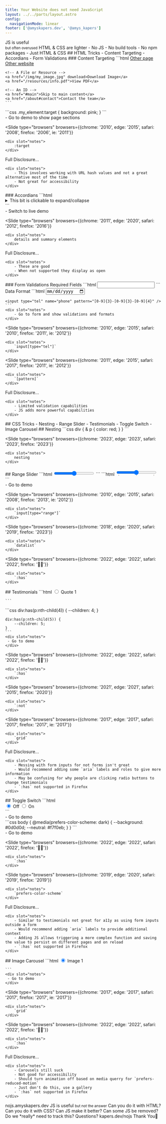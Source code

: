 ```yaml
---
title: Your Website does not need JavaScript
layout: ../../parts/layout.astro
config: 
  navigationMode: linear
footer: ['@amyskapers.dev', '@amys_kapers']
---
```


<Background />

<Slide type="figure" image={NoJS} caption={frontmatter.title} />

<Slide type="background" image={AmyRem} />

<Slide>
	JS is useful<br/> <small class="fragment">but often overused</small>
</Slide>

<Slide>
	HTML & CSS are lighter
</Slide>

<Slide styles="list">
	- No JS
	- No build tools
	- No npm packages
	- Just HTML & CSS
</Slide>

<Slide>
	## HTML Tricks
</Slide>

<Slide styles="list">
	- Content Targeting
	- Accordians
	- Form Validations
</Slide>

<Slide>
	### Content Targeting
</Slide>

<Slide type="code" size="small">
	```html
	<!-- Links to another page or website -->
	<a href="/about">Other page</a>
	<a href="https://google.com">Other website</a>

	<!-- A File or Resource -->
	<a href="/img/my_image.jpg" download>Download Image</a>
	<a href="/resources/info.pdf">View PDF</a>

	<!-- An ID -->
	<a href="#main">Skip to main content</a>
	<a href="/about#contact">Contact the team</a>
	```
</Slide>

<Slide type="code" size="small">
	```css
	.my_element:target {
		background: pink;
	}
	```
	<div slot="notes">
		- Go to demo to show page sections
	</div>
</Slide>

<Slide 
	type="browsers"
	browsers={{chrome: '2010', edge: '2015', safari: '2008', firefox: '2006', ie: '2011'}}
>
	<div slot="notes">
		:target
	</div>
</Slide>

<Slide>
	Full Disclosure...

	<div slot="notes">
		- This involves working with URL hash values and not a great alternative most of the time
		- Not great for accessibility
	</div>
</Slide>

<Slide>
	### Accordians
</Slide>

<Slide type="code" size="small">
	```html
	<details>
		<summary>This bit is clickable to expand/collapse</summary>
		<p>This content is hidden but can then be expanded or re-collapsed.</p>
	</details>
	```
	<div slot="notes">
		- Switch to live demo
	</div>
</Slide>

<Slide 
	type="browsers"
	browsers={{chrome: '2011', edge: '2020', safari: '2012', firefox: '2016'}}
>
	<div slot="notes">
		details and summary elements
	</div>
</Slide>

<Slide>
	Full Disclosure...

	<div slot="notes">
		- These are good
		- When not supported they display as open
	</div>
</Slide>

<Slide>
	### Form Validations
</Slide>

<Slide styles="list">
	Required Fields
</Slide>

<Slide type="code" side="medium">
	```html
	<input name="email" required />
	``` 
</Slide>

<Slide>
	Data Format
</Slide>

<Slide type="code" size="medium">
	```html
	<input type="date" name="due_date">

	<input type="tel" name="phone" pattern="[0-9]{3}-[0-9]{3}-[0-9]{4}" />
	```
	<div slot="notes">
		- Go to form and show validations and formats
	</div>
</Slide>

<Slide 
	type="browsers"
	browsers={{chrome: '2010', edge: '2015', safari: '2010', firefox: '2011', ie: '2012'}}
>
	<div slot="notes">
		`input[type="tel"]`
	</div>
</Slide>

<Slide 
	type="browsers"
	browsers={{chrome: '2011', edge: '2015', safari: '2017', firefox: '2011', ie: '2012'}}
>
	<div slot="notes">
		`[pattern]`
	</div>
</Slide>

<Slide>
	Full Disclosure...

	<div slot="notes">
		- Limited validation capabilities
		- JS adds more powerful capabilities
	</div>
</Slide>

<Slide>
	## CSS Tricks
</Slide>

<Slide styles="list">
	- Nesting
	- Range Slider
	- Testimonials
	- Toggle Switch
	- Image Carousel
</Slide>

<Slide>
	## Nesting
</Slide>

<Slide type="code" size="small">
	```css
	div {
		& p {
			color: red;
		}
	}
	```
</Slide>

<Slide 
	type="browsers" 
	browsers={{chrome: '2023', edge: '2023', safari: '2023', firefox: '2023'}}
>
	<div slot="notes">
		nesting
	</div>
</Slide>


<Slide>
	## Range Slider
</Slide>

<Slide type="code" size="small">
	```html
	<input type="range" min="0" max="10" />
	```
</Slide>

<Slide type="code" size="small">
	```html
	<input type="range" min="0" max="10" list="options" />
	<datalist id="options">
		<option value="0">Not good</option>
		<option value="5">🤷‍♀️</option>
		<option value="10">Stupendous</option>
	</datalist>
	```
	<div slot="notes">
	 - Go to demo
	</div>
</Slide>

<Slide 
	type="browsers"
	browsers={{chrome: '2010', edge: '2015', safari: '2008', firefox: '2013', ie: '2012'}}
>
	<div slot="notes">
		`input[type="range"]`
	</div>
</Slide>

<Slide 
	type="browsers"
	browsers={{chrome: '2018', edge: '2020', safari: '2019', firefox: '2023'}}
>
	<div slot="notes">
		`datalist`
	</div>
</Slide>

<Slide 
	type="browsers"
	browsers={{chrome: '2022', edge: '2022', safari: '2022', firefox: '🙅‍♀️'}}
>
	<div slot="notes">
		`:has`
	</div>
</Slide>

<Slide>
	## Testimonials
</Slide>

<Slide type="code" size="small">
	```html
	<input type="radio" id="t_1" name="testimonials" />
	<label for="t_1">Quote 1</label>
	<blockquote>
		<!-- Quote here -->
	</blockquote>
	
	```
</Slide>

<Slide type="code" size="small">
	```css
	div:has(p:nth-child(4)) {
		--children: 4;
	}

	div:has(p:nth-child(5)) {
		--children: 5;
	}
	```
	<div slot="notes">
	 - Go to demo
	</div>
</Slide>

<Slide 
	type="browsers"
	browsers={{chrome: '2022', edge: '2022', safari: '2022', firefox: '🙅‍♀️'}}
>
	<div slot="notes">
		`:has`
	</div>
</Slide>

<Slide 
	type="browsers"
	browsers={{chrome: '2021', edge: '2021', safari: '2015', firefox: '2020'}}
>
	<div slot="notes">
		`:not`
	</div>
</Slide>

<Slide 
	type="browsers"
	browsers={{chrome: '2017', edge: '2017', safari: '2017', firefox: '2017', ie: '2017'}}
>
	<div slot="notes">
		`grid`
	</div>
</Slide>

<Slide>
	Full Disclosure...

	<div slot="notes">
		- Messing with form inputs for not forms isn't great
		- Would recommend adding some `aria` labels and roles to give more information
		- May be confusing for why people are clicking radio buttons to change testimonials
		- `:has` not supported in Firefox
	</div>
</Slide>

<Slide>
	## Toggle Switch
</Slide>

<Slide type="code" size="small">
	```html
	<div class="toggle">
		<input id="off" type="radio" name="switch" value="off" checked />
		<label for="off">Off</label>
		<input id="on" type="radio" name="switch" value="on" />
		<label for="on">On</label>
		<span class="switch"></span>
	</div>
	```
	<div slot="notes">
	 - Go to demo
	</div>
</Slide>

<Slide type="code" size="small">
	```css
	body {
		@media(prefers-color-scheme: dark) {
			--background: #0d0d0d;
			--neutral: #f7f0eb;
		}
	}
	```
	<div slot="notes">
	 - Go to demo
	</div>
</Slide>

<Slide 
	type="browsers"
	browsers={{chrome: '2022', edge: '2022', safari: '2022', firefox: '🙅‍♀️'}}
>
	<div slot="notes">
		`:has`
	</div>
</Slide>

<Slide 
	type="browsers"
	browsers={{chrome: '2019', edge: '2020', safari: '2019', firefox: '2019'}}
>
	<div slot="notes">
		`prefers-color-scheme`
	</div>
</Slide>

<Slide>
	Full Disclosure...

	<div slot="notes">
		- Similar to testimonials not great for a11y as using form inputs outside a form
		- Would recommend adding `aria` labels to provide additional context
		- Adding JS allows triggering a more complex function and saving the value to persist on different pages and on reload
		- `:has` not supported in Firefox
	</div>
</Slide>

<Slide>
	## Image Carousel
</Slide>

<Slide type="code" size="small">
	```html
	<input type="radio" name="images" value="i_1" id="img_1" checked />
	<label for="img_1">Image 1</label>
	<div class="image">
		<img src="img_1.jpg" alt="" />
	</div>
	
	```
	<div slot="notes">
	 - Go to demo
	</div>
</Slide>

<Slide 
	type="browsers"
	browsers={{chrome: '2017', edge: '2017', safari: '2017', firefox: '2017', ie: '2017'}}
>
	<div slot="notes">
		`grid`
	</div>
</Slide>

<Slide 
	type="browsers"
	browsers={{chrome: '2022', edge: '2022', safari: '2022', firefox: '🙅‍♀️'}}
>
	<div slot="notes">
		`:has`
	</div>
</Slide>

<Slide>
	Full Disclosure...

	<div slot="notes">
		- Carousels still suck
		- Not good for accessibility
		- Should turn animation off based on media querry for `prefers-reduced-motion`
		- Just don't do this, use a gallery
		- `:has` not supported in Firefox
	</div>
</Slide>

<Slide>
	nojs.amyskapers.dev
</Slide>

<Slide>
	JS is useful <small class="fragment">but not the answer</small>
</Slide>

<Slide>
	Can you do it with HTML?
</Slide>

<Slide>
	Can you do it with CSS?
</Slide>

<Slide>
	Can JS make it better?
</Slide>

<Slide>
	Can some JS be removed?
</Slide>

<Slide>
	Do we *really* need to track this?
</Slide>

<Slide>
	Questions?
</Slide>

<Slide>
	kapers.dev/nojs
</Slide>

<Slide>
	Thank You👏
</Slide>